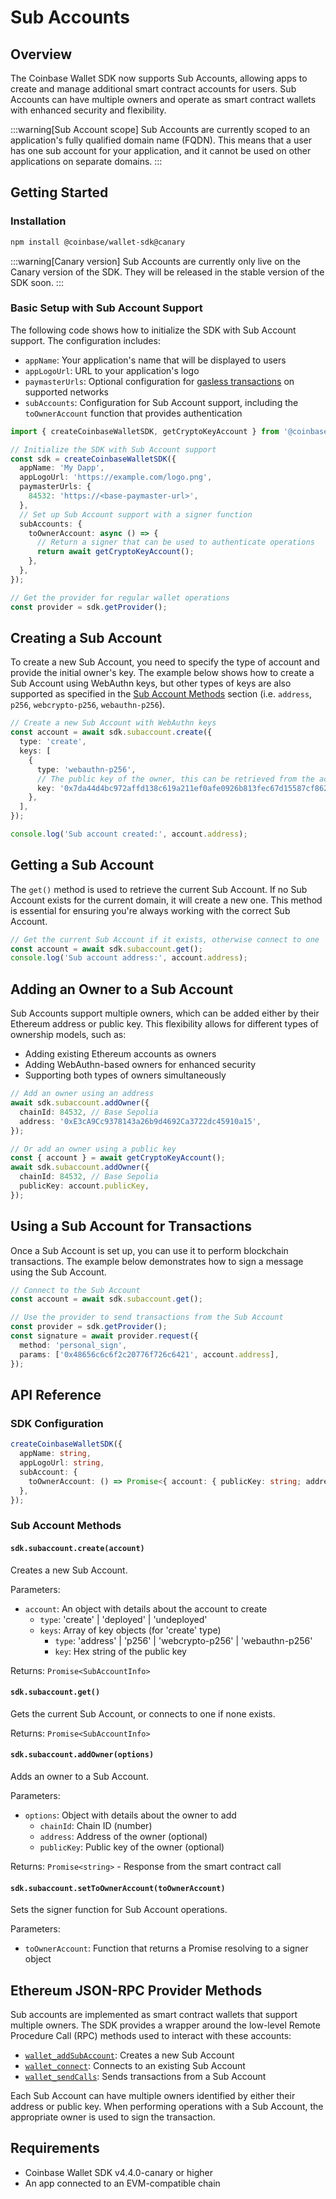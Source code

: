 # Sub Accounts

## Overview

The Coinbase Wallet SDK now supports Sub Accounts, allowing apps to create and manage additional smart contract accounts for users.
Sub Accounts can have multiple owners and operate as smart contract wallets with enhanced security and flexibility.

:::warning[Sub Account scope]
Sub Accounts are currently scoped to an application's fully qualified domain name (FQDN).
This means that a user has one sub account for your application,
and it cannot be used on other applications on separate domains.
:::

## Getting Started

### Installation

```bash
npm install @coinbase/wallet-sdk@canary
```

:::warning[Canary version]
Sub Accounts are currently only live on the Canary version of the SDK.
They will be released in the stable version of the SDK soon.
:::

### Basic Setup with Sub Account Support

The following code shows how to initialize the SDK with Sub Account support. The configuration includes:

- `appName`: Your application's name that will be displayed to users
- `appLogoUrl`: URL to your application's logo
- `paymasterUrls`: Optional configuration for [gasless transactions](/identity/smart-wallet/concepts/usage-details/gasless-transactions) on supported networks
- `subAccounts`: Configuration for Sub Account support, including the `toOwnerAccount` function that provides authentication

```typescript
import { createCoinbaseWalletSDK, getCryptoKeyAccount } from '@coinbase/wallet-sdk';

// Initialize the SDK with Sub Account support
const sdk = createCoinbaseWalletSDK({
  appName: 'My Dapp',
  appLogoUrl: 'https://example.com/logo.png',
  paymasterUrls: {
    84532: 'https://<base-paymaster-url>',
  },
  // Set up Sub Account support with a signer function
  subAccounts: {
    toOwnerAccount: async () => {
      // Return a signer that can be used to authenticate operations
      return await getCryptoKeyAccount();
    },
  },
});

// Get the provider for regular wallet operations
const provider = sdk.getProvider();
```

## Creating a Sub Account

To create a new Sub Account, you need to specify the type of account and provide the initial owner's key.
The example below shows how to create a Sub Account using WebAuthn keys,
but other types of keys are also supported as specified in the [Sub Account Methods](#sub-account-methods) section
(i.e. `address`, `p256`, `webcrypto-p256`, `webauthn-p256`).

```typescript
// Create a new Sub Account with WebAuthn keys
const account = await sdk.subaccount.create({
  type: 'create',
  keys: [
    {
      type: 'webauthn-p256',
      // The public key of the owner, this can be retrieved from the account object
      key: '0x7da44d4bc972affd138c619a211ef0afe0926b813fec67d15587cf8625b2bf185f5044ae96640a63b32aa1eb6f8f993006bbd26292b81cb07a0672302c69a866',
    },
  ],
});

console.log('Sub account created:', account.address);
```

## Getting a Sub Account

The `get()` method is used to retrieve the current Sub Account. If no Sub Account exists for the current domain, it will create a new one. This method is essential for ensuring you're always working with the correct Sub Account.

```typescript
// Get the current Sub Account if it exists, otherwise connect to one
const account = await sdk.subaccount.get();
console.log('Sub account address:', account.address);
```

## Adding an Owner to a Sub Account

Sub Accounts support multiple owners, which can be added either by their Ethereum address or public key.
This flexibility allows for different types of ownership models, such as:

- Adding existing Ethereum accounts as owners
- Adding WebAuthn-based owners for enhanced security
- Supporting both types of owners simultaneously

```typescript
// Add an owner using an address
await sdk.subaccount.addOwner({
  chainId: 84532, // Base Sepolia
  address: '0xE3cA9Cc9378143a26b9d4692Ca3722dc45910a15',
});

// Or add an owner using a public key
const { account } = await getCryptoKeyAccount();
await sdk.subaccount.addOwner({
  chainId: 84532, // Base Sepolia
  publicKey: account.publicKey,
});
```

## Using a Sub Account for Transactions

Once a Sub Account is set up, you can use it to perform blockchain transactions.
The example below demonstrates how to sign a message using the Sub Account.

```typescript
// Connect to the Sub Account
const account = await sdk.subaccount.get();

// Use the provider to send transactions from the Sub Account
const provider = sdk.getProvider();
const signature = await provider.request({
  method: 'personal_sign',
  params: ['0x48656c6c6f2c20776f726c6421', account.address],
});
```

## API Reference

### SDK Configuration

```typescript
createCoinbaseWalletSDK({
  appName: string,
  appLogoUrl: string,
  subAccount: {
    toOwnerAccount: () => Promise<{ account: { publicKey: string; address?: string } }>,
  },
});
```

### Sub Account Methods

#### `sdk.subaccount.create(account)`

Creates a new Sub Account.

Parameters:

- `account`: An object with details about the account to create
  - `type`: 'create' | 'deployed' | 'undeployed'
  - `keys`: Array of key objects (for 'create' type)
    - `type`: 'address' | 'p256' | 'webcrypto-p256' | 'webauthn-p256'
    - `key`: Hex string of the public key

Returns: `Promise<SubAccountInfo>`

#### `sdk.subaccount.get()`

Gets the current Sub Account, or connects to one if none exists.

Returns: `Promise<SubAccountInfo>`

#### `sdk.subaccount.addOwner(options)`

Adds an owner to a Sub Account.

Parameters:

- `options`: Object with details about the owner to add
  - `chainId`: Chain ID (number)
  - `address`: Address of the owner (optional)
  - `publicKey`: Public key of the owner (optional)

Returns: `Promise<string>` - Response from the smart contract call

#### `sdk.subaccount.setToOwnerAccount(toOwnerAccount)`

Sets the signer function for Sub Account operations.

Parameters:

- `toOwnerAccount`: Function that returns a Promise resolving to a signer object

## Ethereum JSON-RPC Provider Methods

Sub accounts are implemented as smart contract wallets that support multiple owners.
The SDK provides a wrapper around the low-level Remote Procedure Call (RPC) methods used to interact with these accounts:

- [`wallet_addSubAccount`](/identity/smart-wallet/technical-reference/sdk/CoinbaseWalletProvider/wallet_addSubAccount): Creates a new Sub Account
- [`wallet_connect`](/identity/smart-wallet/technical-reference/sdk/CoinbaseWalletProvider/wallet_connect): Connects to an existing Sub Account
- [`wallet_sendCalls`](/identity/smart-wallet/technical-reference/sdk/CoinbaseWalletProvider/wallet_sendCalls): Sends transactions from a Sub Account

Each Sub Account can have multiple owners identified by either their address or public key. When performing operations with a Sub Account, the appropriate owner is used to sign the transaction.

## Requirements

- Coinbase Wallet SDK v4.4.0-canary or higher
- An app connected to an EVM-compatible chain
